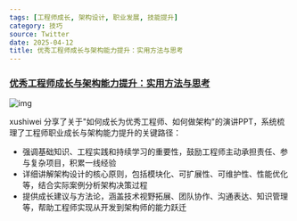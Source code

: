 ```yaml
---
tags: [工程师成长, 架构设计, 职业发展, 技能提升]
category: 技巧
source: Twitter
date: 2025-04-12
title: 优秀工程师成长与架构能力提升：实用方法与思考
---
```


### [优秀工程师成长与架构能力提升：实用方法与思考](https://twitter-thread.com/t/1911225069038170265)

![img](https://img.mengpeng.tech/i/2025/04/18/6801e549320c6.webp)

xushiwei 分享了关于"如何成长为优秀工程师、如何做架构"的演讲PPT，系统梳理了工程师职业成长与架构能力提升的关键路径：

- 强调基础知识、工程实践和持续学习的重要性，鼓励工程师主动承担责任、参与复杂项目，积累一线经验
- 详细讲解架构设计的核心原则，包括模块化、可扩展性、可维护性、性能优化等，结合实际案例分析架构决策过程
- 提供成长建议与方法论，涵盖技术视野拓展、团队协作、沟通表达、知识管理等，帮助工程师实现从开发到架构师的能力跃迁 